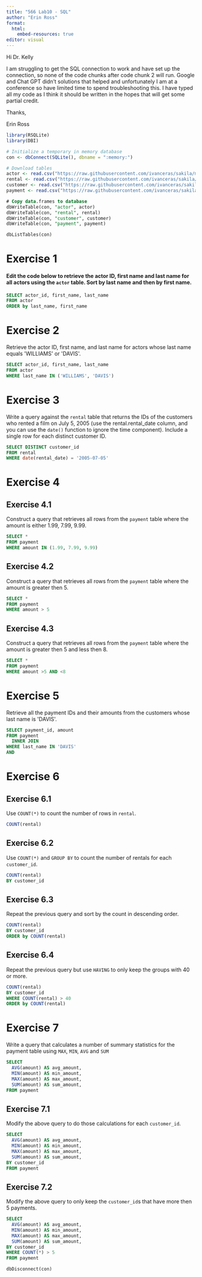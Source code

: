 ```yaml
---
title: "566 Lab10 - SQL"
author: "Erin Ross"
format: 
  html:
    embed-resources: true
editor: visual
---
```


Hi Dr. Kelly

I am struggling to get the SQL connection to work and have set up the connection, so none of the code chunks after code chunk 2 will run. Google and Chat GPT didn't solutions that helped and unfortunately I am at a conference so have limited time to spend troubleshooting this. I have typed all my code as I think it should be written in the hopes that will get some partial credit.

Thanks,

Erin Ross

```r
library(RSQLite)
library(DBI)

# Initialize a temporary in memory database
con <- dbConnect(SQLite(), dbname = ":memory:")

# Download tables
actor <- read.csv("https://raw.githubusercontent.com/ivanceras/sakila/master/csv-sakila-db/actor.csv")
rental <- read.csv("https://raw.githubusercontent.com/ivanceras/sakila/master/csv-sakila-db/rental.csv")
customer <- read.csv("https://raw.githubusercontent.com/ivanceras/sakila/master/csv-sakila-db/customer.csv")
payment <- read.csv("https://raw.githubusercontent.com/ivanceras/sakila/master/csv-sakila-db/payment_p2007_01.csv")
```

```sql
# Copy data.frames to database
dbWriteTable(con, "actor", actor)
dbWriteTable(con, "rental", rental)
dbWriteTable(con, "customer", customer)
dbWriteTable(con, "payment", payment)
```

```sql
dbListTables(con)
```

# **Exercise 1**

#### Edit the code below to retrieve the actor ID, first name and last name for all actors using the `actor` table. Sort by last name and then by first name.

```sql
SELECT actor_id, first_name, last_name
FROM actor
ORDER by last_name, first_name
```

# **Exercise 2**

Retrieve the actor ID, first name, and last name for actors whose last name equals \'WILLIAMS\' or \'DAVIS\'.

```sql
SELECT actor_id, first_name, last_name
FROM actor
WHERE last_name IN ('WILLIAMS', 'DAVIS')
```

# **Exercise 3**

Write a query against the `rental` table that returns the IDs of the customers who rented a film on July 5, 2005 (use the rental.rental_date column, and you can use the `date()` function to ignore the time component). Include a single row for each distinct customer ID.

```sql
SELECT DISTINCT customer_id
FROM rental
WHERE date(rental_date) = '2005-07-05'
```

# **Exercise 4**

## **Exercise 4.1**

Construct a query that retrieves all rows from the `payment` table where the amount is either 1.99, 7.99, 9.99.

```sql
SELECT *
FROM payment
WHERE amount IN (1.99, 7.99, 9.99)
```

## **Exercise 4.2**

Construct a query that retrieves all rows from the `payment` table where the amount is greater then 5.

```sql
SELECT *
FROM payment
WHERE amount > 5
```

## **Exercise 4.3**

Construct a query that retrieves all rows from the `payment` table where the amount is greater then 5 and less then 8.

```sql
SELECT *
FROM payment
WHERE amount >5 AND <8
```

# **Exercise 5**

Retrieve all the payment IDs and their amounts from the customers whose last name is \'DAVIS\'.

```sql
SELECT payment_id, amount
FROM payment
  INNER JOIN 
WHERE last_name IN 'DAVIS'
AND 
```

# **Exercise 6**

## **Exercise 6.1**

Use `COUNT(*)` to count the number of rows in `rental`.

```sql
COUNT(rental)
```

## **Exercise 6.2**

Use `COUNT(*)` and `GROUP BY` to count the number of rentals for each `customer_id`.

```sql
COUNT(rental)
BY customer_id
```

## **Exercise 6.3**

Repeat the previous query and sort by the count in descending order.

```sql
COUNT(rental)
BY customer_id
ORDER by COUNT(rental)
```

## **Exercise 6.4**

Repeat the previous query but use `HAVING` to only keep the groups with 40 or more.

```sql
COUNT(rental)
BY customer_id
WHERE COUNT(rental) > 40
ORDER by COUNT(rental)
```

# **Exercise 7**

Write a query that calculates a number of summary statistics for the payment table using `MAX`, `MIN`, `AVG` and `SUM`

```sql
SELECT 
  AVG(amount) AS avg_amount, 
  MIN(amount) AS min_amount,
  MAX(amount) AS max_amount,
  SUM(amount) AS sum_amount,
FROM payment
```

## **Exercise 7.1**

Modify the above query to do those calculations for each `customer_id`.

```sql
SELECT 
  AVG(amount) AS avg_amount, 
  MIN(amount) AS min_amount,
  MAX(amount) AS max_amount,
  SUM(amount) AS sum_amount,
BY customer_id
FROM payment
```

## **Exercise 7.2**

Modify the above query to only keep the `customer_id`s that have more then 5 payments.

```sql
SELECT 
  AVG(amount) AS avg_amount, 
  MIN(amount) AS min_amount,
  MAX(amount) AS max_amount,
  SUM(amount) AS sum_amount,
BY customer_id
WHERE COUNT(*) > 5
FROM payment
```

```sql
dbDisconnect(con)
```
